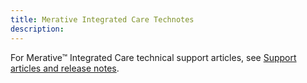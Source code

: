 ```yaml
---
title: Merative Integrated Care Technotes
description: 
---
```


For Merative™ Integrated Care technical support articles, see [Support articles and release notes](https://www.merative.com/support/integrated-care/support-articles).